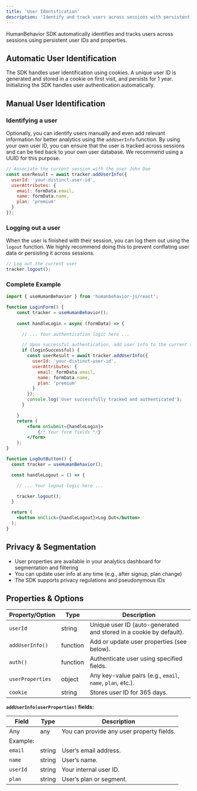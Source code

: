 ```yaml
---
title: 'User Identification'
description: 'Identify and track users across sessions with persistent user IDs and properties'
---
```


HumanBehavior SDK automatically identifies and tracks users across sessions using persistent user IDs and properties.

## Automatic User Identification

The SDK handles user identification using cookies. A unique user ID is generated and stored in a cookie on first visit, and persists for 1 year. 
Initializing the SDK handles user authentication automatically.

## Manual User Identification

### Identifying a user

Optionally, you can identify users manually and even add relevant information for better analytics using the `addUserInfo` function. 
By using your own user ID, you can ensure that the user is tracked across sessions and can be tied back to your own user database. We 
recommend using a UUID for this purpose.

```javascript
// Associate the current session with the user John Doe
const userResult = await tracker.addUserInfo({
  userId: 'your-distinct-user-id',
  userAttributes: {
    email: formData.email,
    name: formData.name,
    plan: 'premium'
  }
});
```

### Logging out a user

When the user is finished with their session, you can log them out using the `logout` function. We highly
recommend doing this to prevent conflating user data or persisting it across sessions.

```javascript
// Log out the current user
tracker.logout();
```

### Complete Example 

```jsx title="AuthComponents.jsx"
import { useHumanBehavior } from 'humanbehavior-js/react';

function LoginForm() {
    const tracker = useHumanBehavior();
    
    const handleLogin = async (formData) => {   

      // ... Your authentication logic here ...

      // Upon successful authentication, add user info to the current session
      if (loginSuccessful) {
        const userResult = await tracker.addUserInfo({
          userId: 'your-distinct-user-id',
          userAttributes: {
            email: formData.email,
            name: formData.name,
            plan: 'premium'
          }
        });
        console.log('User successfully tracked and authenticated');
      }

    }
    return (
        <form onSubmit={handleLogin}>
            {/* Your form fields */}
        </form>
    );
}

function LogOutButton() {
  const tracker = useHumanBehavior();

  const handleLogout = () => {

    // ... Your logout logic here ...

    tracker.logout();
  }

  return (
    <button onClick={handleLogout}>Log Out</button>
  );
}
```





## Privacy & Segmentation

- User properties are available in your analytics dashboard for segmentation and filtering
- You can update user info at any time (e.g., after signup, plan change)
- The SDK supports privacy regulations and pseudonymous IDs 

## Properties & Options

| Property/Option         | Type     | Description                                                        |
|------------------------|----------|--------------------------------------------------------------------|
| `userId`               | string   | Unique user ID (auto-generated and stored in a cookie by default).  |
| `addUserInfo()`        | function | Add or update user properties (see below).                         |
| `auth()`               | function | Authenticate user using specified fields.                          |
| `userProperties`       | object   | Any key-value pairs (e.g., `email`, `name`, `plan`, etc.).         |
| `cookie`               | string   | Stores user ID for 365 days.                                       |

**`addUserInfo(userProperties)` fields:**

| Field         | Type     | Description                                 |
|-------------- |----------|---------------------------------------------|
| Any           | any      | You can provide any user property fields.    |
| Example:      |          |                                             |
| `email`       | string   | User’s email address.                       |
| `name`        | string   | User’s name.                                |
| `userId`      | string   | Your internal user ID.                      |
| `plan`        | string   | User’s plan or segment.                     | 

